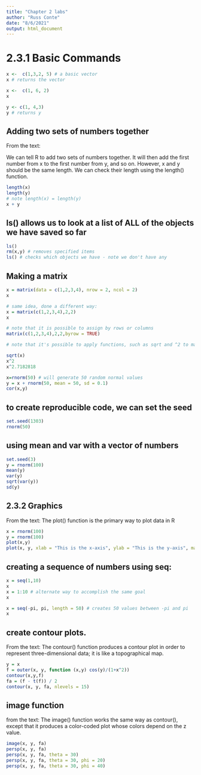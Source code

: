 ```yaml
---
title: "Chapter 2 labs"
author: "Russ Conte"
date: "8/6/2021"
output: html_document
---
```


# 2.3.1 Basic Commands


```r
x <-  c(1,3,2, 5) # a basic vector
x # returns the vector

x <-  c(1, 6, 2)
x

y <- c(1, 4,3)
y # returns y
```

## Adding two sets of numbers together

From the text:

We can tell R to add two sets of numbers together. It will then add the first number from x to the first number from y, and so on. However, x and y should be the same length. We can check their length using the length() function.

```r
length(x)
length(y)
# note length(x) = length(y)
x + y 

```

## ls() allows us to look at a list of ALL of the objects we have saved so far


```r
ls()
rm(x,y) # removes specified items
ls() # checks which objects we have - note we don't have any 

```

## Making a matrix
```r
x = matrix(data = c(1,2,3,4), nrow = 2, ncol = 2)
x

# same idea, done a different way:
x = matrix(c(1,2,3,4),2,2)
x

# note that it is possible to assign by rows or columns
matrix(c(1,2,3,4),2,2,byrow = TRUE)

# note that it's possible to apply functions, such as sqrt and ^2 to matrices

sqrt(x)
x^2
x^2.7182818
```

```r
x=rnorm(50) # will generate 50 random normal values
y = x + rnorm(50, mean = 50, sd = 0.1)
cor(x,y)

```

## to create reproducible code, we can set the seed
```r
set.seed(1303)
rnorm(50)


```

## using mean and var with a vector of numbers

```r
set.seed(3)
y = rnorm(100)
mean(y)
var(y)
sqrt(var(y))
sd(y)

```

## 2.3.2 Graphics

From the text: The plot() function is the primary way to plot data in R

```r
x = rnorm(100)
y = rnorm(100)
plot(x,y)
plot(x, y, xlab = "This is the x-axis", ylab = "This is the y-axis", main = "Plot of x versus y")


```

## creating a sequence of numbers using seq:

```r

x = seq(1,10)
x
x = 1:10 # alternate way to accomplish the same goal
x

x = seq(-pi, pi, length = 50) # creates 50 values between -pi and pi
x
```

## create contour plots.

From the text:
The contour() function produces a contour plot in order to represent three-dimensional data; it is like a topographical map.

```r

y = x
f = outer(x, y, function (x,y) cos(y)/(1+x^2))
contour(x,y,f)
fa = (f - t(f)) / 2
contour(x, y, fa, nlevels = 15)

```

## image function

from the text: The image() function works the same way as contour(), except that it produces a color-coded plot whose colors depend on the z value.

```r

image(x, y, fa)
persp(x, y, fa)
persp(x, y, fa, theta = 30)
persp(x, y, fa, theta = 30, phi = 20)
persp(x, y, fa, theta = 30, phi = 40)

```

